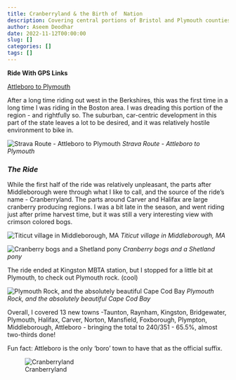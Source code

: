 ```yaml
---
title: Cranberryland & the Birth of  Nation
description: Covering central portions of Bristol and Plymouth counties
author: Aseem Deodhar
date: 2022-11-12T00:00:00
slug: []
categories: []
tags: []
---
```


**Ride With GPS Links**

[Attleboro to Plymouth](https://ridewithgps.com/routes/41400158)

After a long time riding out west in the Berkshires, this was the first time in a long time I was riding in the Boston area. I was dreading this portion of the region - and rightfully so. The suburban, car-centric development in this part of the state leaves a lot to be desired, and it was relatively hostile environment to bike in.

![Strava Route - Attleboro to Plymouth](strava_day1.jpg)
*Strava Route - Attleboro to Plymouth*

### *The Ride*

While the first half of the ride was relatively unpleasant, the parts after Middleborough were through what I like to call, and the source of the ride's name - Cranberryland. The parts around Carver and Halifax are large cranberry producing regions. I was a bit late in the season, and went riding just after prime harvest time, but it was still a very interesting view with crimson colored bogs.

![Titicut village in Middleborough, MA](middleboro_town.jpg)
*Titicut village in Middleborough, MA*

![Cranberry bogs and a Shetland pony](cranberrys.jpg)
*Cranberry bogs and a Shetland pony*

The ride ended at Kingston MBTA station, but I stopped for a little bit at Plymouth, to check out Plymouth rock. (cool)

![Plymouth Rock, and the absolutely beautiful Cape Cod Bay](plymouth.jpg)
*Plymouth Rock, and the absolutely beautiful Cape Cod Bay*


Overall, I covered 13 new towns -Taunton, Raynham, Kingston, Bridgewater, Plymouth, Halifax, Carver, Norton, Mansfield, Foxborough, Plympton, Middleborough, Attleboro - bringing the total to 240/351 - 65.5%, almost two-thirds done!

Fun fact: Attleboro is the only 'boro' town to have that as the official suffix.

![Cranberryland](bike_routes_muni_2022-11-12.jpeg)